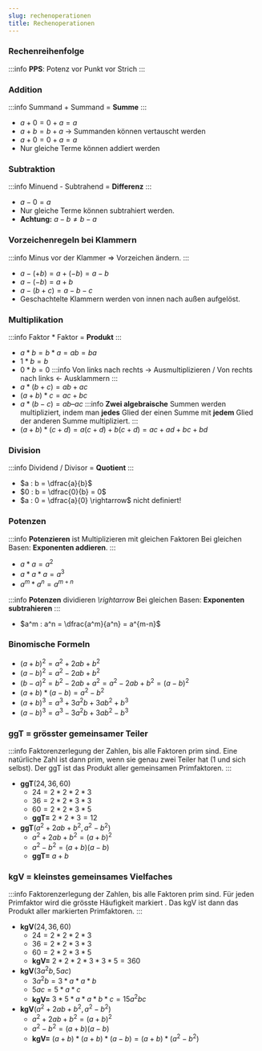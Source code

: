 ```yaml
---
slug: rechenoperationen
title: Rechenoperationen
---
```


### Rechenreihenfolge
:::info
**PPS**: Potenz vor Punkt vor Strich
:::

### Addition
:::info
Summand + Summand = **Summe**
:::
- $a + 0 = 0 + a = a$ <br />
- $a + b = b + a$ -> Summanden können vertauscht werden<br />
- $a + 0 = 0 + a = a$ <br />
- Nur gleiche Terme können addiert werden

### Subtraktion
:::info
Minuend - Subtrahend = **Differenz**
:::
- $a - 0 = a$ <br />
- Nur gleiche Terme können subtrahiert werden.
- **Achtung:** $a - b \neq b - a$

### Vorzeichenregeln bei Klammern
:::info
Minus vor der Klammer $\Rightarrow$ Vorzeichen ändern.
:::
- $a - (+b) = a + (-b) =  a - b$
- $a - (-b) = a + b$
- $a - (b + c) = a - b - c$
- Geschachtelte Klammern werden von innen nach außen aufgelöst.

### Multiplikation
:::info
Faktor * Faktor = **Produkt**
:::
- $a * b = b * a = ab = ba$
- $1 * b = b$
- $0 * b = 0$
:::info
Von links nach rechts $\rightarrow$ Ausmultiplizieren / Von rechts nach links $\leftarrow$ Ausklammern
:::
- $a*(b + c) = ab + ac$
- $(a + b)*c = ac + bc$
- $a*(b - c) = ab – ac$
:::info
**Zwei algebraische** Summen werden multipliziert, indem man **jedes** Glied der einen Summe mit **jedem** Glied der anderen Summe multipliziert.
:::
- $(a + b) * (c + d) = a(c + d) + b(c + d) =  ac + ad + bc + bd$

### Division
:::info
Dividend / Divisor = **Quotient**
:::
- $a : b = \dfrac{a}{b}$
- $0 : b = \dfrac{0}{b} = 0$
- $a : 0 = \dfrac{a}{0} \rightarrow$ nicht definiert!

### Potenzen
:::info
**Potenzieren** ist Multiplizieren mit gleichen Faktoren Bei gleichen Basen:  **Exponenten addieren**.
:::
- $a*a = a^2$
- $a*a*a = a^3$
- $a^m*a^n = a^{m+n}$

:::info
**Potenzen** dividieren *\rightarrow* Bei gleichen Basen: **Exponenten subtrahieren**
:::
- $a^m : a^n = \dfrac{a^m}{a^n} = a^{m-n}$

### Binomische Formeln
- $(a + b)^2 = a^2 + 2ab + b^2$
- $(a - b)^2 = a^2 - 2ab + b^2$
- $(b - a)^2 = b^2 - 2ab + a^2 = a^2 - 2ab + b^2 = (a - b)^2$
- $(a + b)*(a - b) = a^2 - b^2$
- $(a+b)^3 = a^3 + 3a^2b + 3ab^2 + b^3$
- $(a - b)^3 = a^3 - 3a^2b + 3ab^2 - b^3$

### ggT = grösster gemeinsamer Teiler
:::info
Faktorenzerlegung der Zahlen, bis alle Faktoren prim sind. Eine natürliche Zahl  ist dann prim, wenn sie genau  zwei  Teiler hat  (1 und sich selbst). Der ggT ist das Produkt aller gemeinsamen Primfaktoren.
:::

- **ggT**$(24, 36, 60)$
    - $24 = 2*2*2*3$
    - $36 = 2*2*3*3$
    - $60 = 2*2*3*5$
    - **ggT=** $2*2*3 = 12$
- **ggT**$(a^2+2ab+b^2, a^2-b^2)$
    - $a^2+2ab+b^2 = (a+b)^2$
    - $a^2-b^2 = (a+b)(a-b)$
    - **ggT=** $a+b$

### kgV = kleinstes gemeinsames Vielfaches
:::info
Faktorenzerlegung der Zahlen, bis alle Faktoren prim sind. Für jeden Primfaktor wird die grösste Häufigkeit markiert . Das kgV ist dann das Produkt aller markierten Primfaktoren.
:::
- **kgV**$(24, 36, 60)$
    - $24 = 2*2*2*3$
    - $36 = 2*2*3*3$
    - $60 = 2*2*3*5$
    - **kgV=** $2*2*2*3*3*5 = 360$
- **kgV**$(3a^2b, 5ac)$
    - $3a^2b = 3*a*a*b$
    - $5ac = 5*a*c$
    - **kgV=** $3*5*a*a*b*c = 15a^2bc$
- **kgV**$(a^2+2ab+b^2, a^2-b^2)$
    - $a^2+2ab+b^2 = (a+b)^2$
    - $a^2-b^2 = (a+b)(a-b)$
    - **kgV=** $(a+b)*(a+b)*(a-b) = (a+b)*(a^2-b^2)$